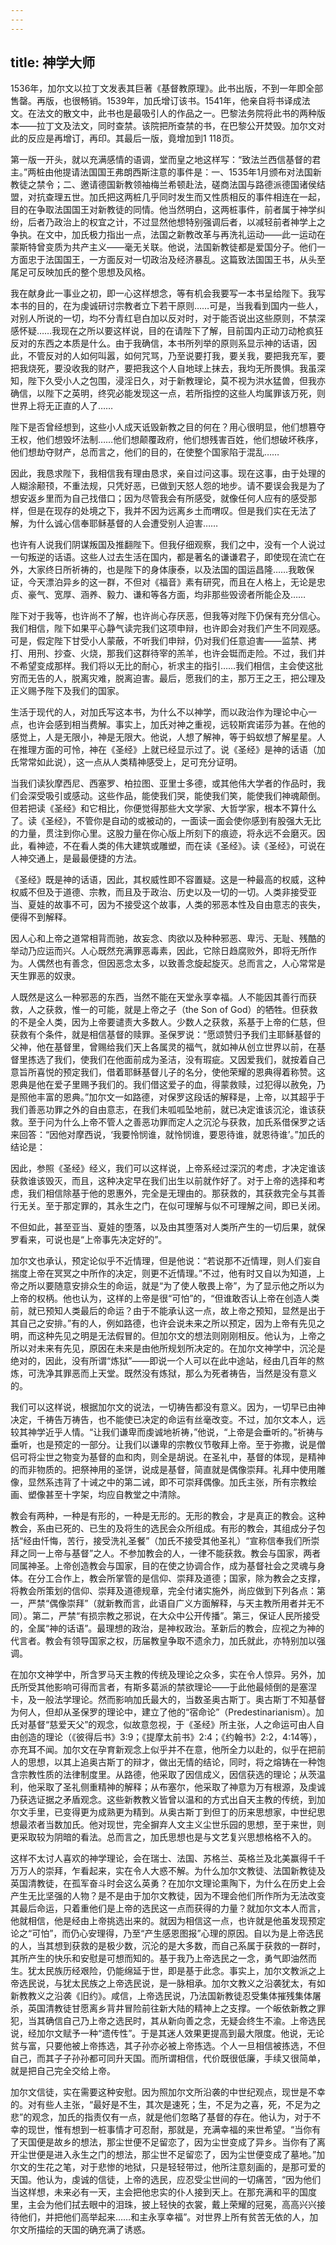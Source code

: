 ```yaml
---
---
---
```

title: 神学大师
---




1536年，加尔文以拉丁文发表其巨著《基督教原理》。此书出版，不到一年即全部售罄。再版，也很畅销。1539年，加氏增订该书。1541年，他亲自将书译成法文。在法文的散文中，此书也是最吸引人的作品之一。巴黎法务院将此书的两种版本——拉丁文及法文，同时查禁。该院把所查禁的书，在巴黎公开焚毁。加尔文对此的反应是再增订，再印。其最后一版，竟增加到1 118页。

第一版一开头，就以充满感情的语调，堂而皇之地这样写：“致法兰西信基督的君主。”两桩由他提请法国国王弗朗西斯注意的事件是：一、1535年1月颁布对法国新教徒之禁令；二、邀请德国新教领袖梅兰希顿赴法，磋商法国与路德派德国诸侯结盟，对抗查理五世。加氏把这两桩几乎同时发生而又性质相反的事件相连在一起，目的在争取法国国王对新教徒的同情。他当然明白，这两桩事件，前者属于神学纠纷，后者乃政治上的权宜之计，不过显然他想特别强调后者，以减轻前者神学上之争执。在文中，加氏极力指出一点，法国之新教改革与再洗礼运动——此一运动在蒙斯特曾变质为共产主义——毫无关联。他说，法国新教徒都是爱国分子。他们一方面忠于法国国王，一方面反对一切政治及经济暴乱。这篇致法国国王书，从头至尾足可反映加氏的整个思想及风格。

我在献身此一事业之初，即一心这样想念，等有机会我要写一本书呈给陛下。我写本书的目的，在为虔诚研讨宗教者立下若干原则……可是，当我看到国内一些人，对别人所说的一切，均不分青红皂白加以反对时，对于能否说出这些原则，不禁深感怀疑……我现在之所以要这样说，目的在请陛下了解，目前国内正动刀动枪疯狂反对的东西之本质是什么。由于我确信，本书所列举的原则系显示神的话语，因此，不管反对的人如何叫嚣，如何咒骂，乃至说要打我，要关我，要把我充军，要把我烧死，要没收我的财产，要把我这个人自地球上抹去，我均无所畏惧。我虽深知，陛下久受小人之包围，浸淫日久，对于新教理论，莫不视为洪水猛兽，但我亦确信，以陛下之英明，终究必能发现这一点，若所指控的这些人均属罪该万死，则世界上将无正直的人了……

陛下是否曾经想到，这些小人成天诋毁新教之目的何在？用心很明显，他们想篡夺王权，他们想毁坏法制……他们想颠覆政府，他们想残害百姓，他们想破坏秩序，他们想劫夺财产，总而言之，他们的目的，在使整个国家陷于混乱……

因此，我恳求陛下，我相信我有理由恳求，亲自过问这事。现在这事，由于处理的人糊涂颟顸，不重法规，只凭好恶，已做到天怒人怨的地步。请不要误会我是为了想安返乡里而为自己找借口；因为尽管我会有所感受，就像任何人应有的感受那样，但是在现存的处境之下，我并不因为远离乡土而喟叹。但是我们实在无法了解，为什么诚心信奉耶稣基督的人会遭受别人迫害……

也许有人说我们阴谋叛国及推翻陛下。但我仔细观察，我们之中，没有一个人说过一句叛逆的话语。这些人过去生活在国内，都是著名的谦谦君子，即使现在流亡在外，大家终日所祈祷的，也是陛下的身体康泰，以及法国的国运昌隆……我敢保证，今天漂泊异乡的这一群，不但对《福音》素有研究，而且在人格上，无论是忠贞、豪气、宽厚、涵养、毅力、谦和等各方面，均非那些毁谤者所能企及……

陛下对于我等，也许尚不了解，也许尚心存厌恶，但我等对陛下仍保有充分信心。我们相信，陛下如果平心静气读完我们这项申辩，也许即会对我们产生不同观感。可是，假定陛下甘受小人蒙蔽，不听我们申辩，仍对我们任意迫害——监禁、拷打、用刑、抄查、火烧，那我们这群待宰的羔羊，也许会铤而走险。不过，我们并不希望变成那样。我们将以无比的耐心，祈求主的指引……我们相信，主会使这批穷而无告的人，脱离灾难，脱离迫害。最后，愿我们的主，那万王之王，把公理及正义赐予陛下及我们的国家。



生活于现代的人，对加氏写这本书，为什么不以神学，而以政治作为理论中心一点，也许会感到相当费解。事实上，加氏对神之重视，远较斯宾诺莎为甚。在他的感觉上，人是无限小，神是无限大。他说，人想了解神，等于蚂蚁想了解星星。人在推理方面的可怜，神在《圣经》上就已经显示过了。说《圣经》是神的话语（加氏常常如此说），这一点从人类精神感受上，足可充分证明。

当我们读狄摩西尼、西塞罗、柏拉图、亚里士多德，或其他伟大学者的作品时，我们会深受吸引或感动。这些作品，能使我们哭，能使我们笑，能使我们神魂颠倒。但若把读《圣经》和它相比，你便觉得那些大文学家、大哲学家，根本不算什么了。读《圣经》，不管你是自动的或被动的，一面读一面会使你感到有股强大无比的力量，贯注到你心里。这股力量在你心版上所刻下的痕迹，将永远不会磨灭。因此，看神迹，不在看人类的伟大建筑或雕塑，而在读《圣经》。读《圣经》，可说在人神交通上，是最最便捷的方法。



《圣经》既是神的话语，因此，其权威性即不容置疑。这是一种最高的权威，这种权威不但及于道德、宗教，而且及于政治、历史以及一切的一切。人类非接受亚当、夏娃的故事不可，因为不接受这个故事，人类的邪恶本性及自由意志的丧失，便得不到解释。

因人心和上帝之道常相背而驰，故妄念、肉欲以及种种邪恶、卑污、无耻、残酷的举动乃应运而兴。人心既然充满罪恶毒素，因此，它除日趋腐败外，即将无所作为。人偶然也有善念，但因恶念太多，以致善念旋起旋灭。总而言之，人心常常是天生罪恶的奴隶。



人既然是这么一种邪恶的东西，当然不能在天堂永享幸福。人不能因其善行而获救，人之获救，惟一的可能，就是上帝之子（the Son of God）的牺牲。但获救的不是全人类，因为上帝要谴责大多数人。少数人之获救，系基于上帝的仁慈，但获救有个条件，就是相信基督的赎罪。圣保罗说：“愿颂赞归予我们主耶稣基督的父神，他在基督里，曾赐给我们天上各属灵的福气，就如神从创立世界以前，在基督里拣选了我们，使我们在他面前成为圣洁，没有瑕疵。又因爱我们，就按着自己意旨所喜悦的预定我们，借着耶稣基督儿子的名分，使他荣耀的恩典得着称赞。这恩典是他在爱子里赐予我们的。我们借这爱子的血，得蒙救赎，过犯得以赦免，乃是照他丰富的恩典。”加尔文一如路德，对保罗这段话的解释是，上帝，以其超乎于我们善恶功罪之外的自由意志，在我们未呱呱坠地前，就已决定谁该沉沦，谁该获救。至于问为什么上帝不管人之善恶功罪而定人之沉沦与获救，加氏系借保罗之话来回答：“因他对摩西说，‘我要怜悯谁，就怜悯谁，要恩待谁，就恩待谁’。”加氏的结论是：

因此，参照《圣经》经义，我们可以这样说，上帝系经过深沉的考虑，才决定谁该获救谁该毁灭，而且，这种决定早在我们出生以前就作好了。对于上帝的选择和考虑，我们相信除基于他的恩惠外，完全是无理由的。那获救的，其获救完全与其善行无关。至于那定罪的，其永生之门，在似可理解与似不可理解之间，即已关闭。



不但如此，甚至亚当、夏娃的堕落，以及由其堕落对人类所产生的一切后果，就保罗看来，可说也是“上帝事先决定好的”。

加尔文也承认，预定论似乎不近情理，但是他说：“若说那不近情理，则人们妄自揣度上帝在冥冥之中所作的决定，则更不近情理。”不过，他有时又自以为知道，上帝之所以要随意安排众生的命运，就是“为了使人敬畏上帝”，为了显示他之所以为上帝的权柄。他也认为，这样的上帝是很“可怕”的，“但谁敢否认上帝在创造人类前，就已预知人类最后的命运？由于不能承认这一点，故上帝之预知，显然是出于其自己之安排。”有的人，例如路德，也许会说未来之所以预定，因为上帝有先见之明，而这种先见之明是无法假冒的。但加尔文的想法则刚刚相反。他认为，上帝之所以对未来有先见，原因在未来是由他所规划所决定的。在加尔文神学中，沉沦是绝对的，因此，没有所谓“炼狱”——即说一个人可以在此中途站，经由几百年的熬炼，可洗净其罪恶而上天堂。既然没有炼狱，那么为死者祷告，当然是没有意义的。

我们可以这样说，根据加尔文的说法，一切祷告都没有意义。因为，一切早已由神决定，千祷告万祷告，也不能使已决定的命运有丝毫改变。不过，加尔文本人，远较其神学近乎人情。“让我们谦卑而虔诚地祈祷，”他说，“上帝是会垂听的。”祈祷与垂听，也是预定的一部分。让我们以谦卑的宗教仪节敬拜上帝。至于弥撒，说是僧侣可将尘世之物变为基督的血和肉，则全是胡说。在圣礼中，基督的体现，是精神的而非物质的。把祭神用的圣饼，说成是基督，简直就是偶像崇拜。礼拜中使用雕像，显然系违背了十诫之中的第二诫，即不可崇拜偶像。加氏主张，所有宗教绘画、塑像甚至十字架，均应自教堂之中清除。

教会有两种，一种是有形的，一种是无形的。无形的教会，才是真正的教会。这种教会，系由已死的、已生的及将生的选民会众所组成。有形的教会，其组成分子包括“经由忏悔，苦行，接受洗礼圣餐”（加氏不接受其他圣礼）“宣称信奉我们所崇拜之同一上帝与基督”之人。不参加教会的人，一律不能获救。教会与国家，两者同属神圣。上帝创造教会与国家，目的在使之协调合作，成为基督社会之灵魂与身体。在分工合作上，教会所掌管的是信仰、崇拜及道德；国家，除为教会之支撑，将教会所策划的信仰、崇拜及道德规章，完全付诸实施外，尚应做到下列各点：第一，严禁“偶像崇拜”（就新教而言，此语自广义方面解释，与天主教所用者并无不同）。第二，严禁“有损宗教之邪说，在大众中公开传播”。第三，保证人民所接受的，全属“神的话语”。最理想的政治，是神权政治。革新后的教会，应视之为神的代言者。教会有领导国家之权，历届教皇争取不遗余力，加氏就此，亦特别加以强调。

在加尔文神学中，所含罗马天主教的传统及理论之众多，实在令人惊异。另外，加氏所受其他影响可得而言者，有斯多葛派的禁欲理论——于此他最倾倒的是塞涅卡，及一般法学理论。然而影响加氏最大的，当数圣奥古斯丁。奥古斯丁不知基督为何人，但却从圣保罗的理论中，建立了他的“宿命论”（Predestinarianism）。加氏对基督“慈爱天父”的观念，似故意忽视，于《圣经》所主张，人之命运可由人自由创造的理论（《彼得后书》3:9；《提摩太前书》2:4；《约翰书》2:2，4:14等），亦充耳不闻。加尔文在孕育新观念上似乎并不在意，他所全力以赴的，似乎在把前人的思想，以其上追奥古斯丁的辩才，做出无情的结论，同时，将之熔铸在一种饱含宗教性质的法律制度里。从路德，他采取了因信成义，因信获选的理论；从茨温利，他采取了圣礼侧重精神的解释；从布塞尔，他采取了神意为万有根源，及虔诚乃获选证据之矛盾观念。这些新教教义皆曾以温和的方式出自天主教的传统，到加尔文手里，已变得更为成熟更为精到。从奥古斯丁到但丁的历来思想家，中世纪思想最浓者当数加氏。他对现世，完全摒弃人文主义尘世乐园的思想，至于来世，则更采取较为阴暗的看法。总而言之，加氏思想也是与文艺复兴思想格格不入的。

这样不太讨人喜欢的神学理论，会在瑞士、法国、苏格兰、英格兰及北美赢得千千万万人的崇拜，乍看起来，实在令人大惑不解。为什么加尔文教徒、法国新教徒及英国清教徒，在孤军奋斗时会这么英勇？在加尔文理论熏陶下，为什么在历史上会产生无比坚强的人物？是不是由于加尔文教徒，因为不理会他们所作所为无法改变其最后命运，只着重他们是上帝的选民这一点而获得的力量？就加尔文本人而言，他就相信，他是经由上帝挑选出来的。就因为相信这一点，也许就是他虽发现预定论之“可怕”，而仍心安理得，乃至“产生感恩图报”心理的原因。自以为是上帝选民的人，当其想到获救的是极少数，沉沦的是大多数，而自己系属于获救的一群时，其所产生的快乐和安慰是可想而知的。基于我乃上帝选民之一念，勇气即油然而生。犹太民族历经艰险，仍能绵延于世，即是基于此念。事实上，加尔文教派之上帝选民说，与犹太民族之上帝选民说，是一脉相承。加尔文教义之沿袭犹太，有如新教教义之沿袭《旧约》。咸信，上帝选民说，乃法国新教徒忍受集体摧残集体屠杀，英国清教徒甘愿离乡背井冒险前往新大陆的精神上之支撑。一个皈依新教之罪犯，当其确信自己乃上帝之选民时，其从新向善之念，无疑会终生不渝。上帝选民说，经加尔文赋予一种“遗传性”。于是其迷人效果更提高到最大限度。他说，无论贫与富，只要他被上帝拣选，其子孙亦必被上帝拣选。个人一旦相信被拣选，不但自己，而其子子孙孙都可同升天国。而所谓相信，代价既很低廉，手续又很简单，就是把自己完全交给上帝。

加尔文信徒，实在需要这种安慰。因为照加尔文所沿袭的中世纪观点，现世是不幸的。对有些人主张，“最好是不生，其次是速死；生，不足为之喜，死，不足为之悲”的观念，加氏的指责仅有一点，就是他们忽略了基督的存在。他认为，对于不幸的现世，惟有想到一桩事情才可忍耐，那就是，充满幸福的来世希望。“当你有了天国便是故乡的想法，那尘世便不足留恋了，因为尘世变成了异乡。当你有了离开尘世便是进入永生之门的想法，那尘世不足留恋了，因为尘世便变成了墓地。”加尔文的生花之笔，对于悲惨的地狱，只是轻轻带过，他所注意刻画的，是那可爱的天国。他认为，虔诚的信徒，上帝的选民，应忍受尘世间的一切痛苦，“因为他们当这样想，未来必有一天，主会把他忠实的仆人接到天上。在那充满和平的国度里，主会为他们拭去眼中的泪珠，披上轻快的衣裳，戴上荣耀的冠冕，高高兴兴接待他们，并把他们高举起来……和主永享幸福”。对世界上所有贫苦无依的人，加尔文所描绘的天国的确充满了诱惑。